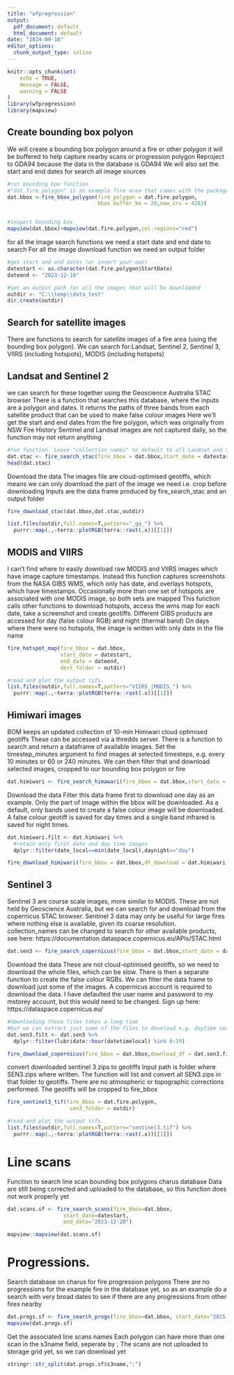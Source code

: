 ```yaml
---
title: "wfprogression"
output:
  pdf_document: default
  html_document: default
date: "2024-09-18"
editor_options:
  chunk_output_type: inline
---
```


```r
knitr::opts_chunk$set(
	echo = TRUE,
	message = FALSE,
	warning = FALSE
)
library(wfprogression)
library(mapview)
```


## Create bounding box polyon
We will create a bounding box polygon around a fire or other polygon 
it will be buffered to help capture nearby scans or progression polygon
Reproject to GDA94 because the data in the database is GDA94
We will also set the start and end dates for search all image sources

```r

#run bounding box function
#"dat.fire.polygon" is an example fire area that comes with the package
dat.bbox <-fire_bbox_polygon(fire_polygon = dat.fire.polygon,
                             bbox_buffer_km = 20,new_crs = 4283)


#inspect bounding box
mapview(dat.bbox)+mapview(dat.fire.polygon,col.regions="red")
```


for all the image search functions we need a start date and end date to search
For all the image download function we need an output folder
```r
#get start and end dates (or insert your own)
datestart <- as.character(dat.fire.polygon$StartDate)
dateend <- "2023-12-10"

#set an output path for all the images that will be downloaded
outdir <- "C:\\temp\\data_test"
dir.create(outdir)

```



## Search for satellite images
There are functions to search for satellite images of a fire area (using the bounding box polygon).
We can search for:Landsat, Sentinel 2, Sentinel 3, VIIRS (including hotspots), MODIS (including hotspots)

## Landsat and Sentinel 2
we can search for these together using the Geoscience Australia STAC browser
There is a function that searches this database, where the inputs are a polygon and dates.
It returns the paths of three bands from each satellite product that can be used to make false colour images
Here we'll get the start and end dates from the fire polygon, which was originally from NSW Fire History
Sentinel and Landsat images are not captured daily, so the function may not return anything
```r


#run function. Leave "collection_names" to default to all Landsat and Sentinel 2
dat.stac <- fire_search_stac(fire_bbox = dat.bbox,start_date = datestart,end_date = dateend)
head(dat.stac)

```

Download the data
The images file are cloud-optimised geotiffs, which means we can only download the part of the image we need i.e. crop before downloading
Inputs are the data frame produced by fire_search_stac and an output folder

```r

fire_download_stac(dat.bbox,dat.stac,outdir)

list.files(outdir,full.names=T,pattern="_ga_") %>% 
  purrr::map(.,~terra::plotRGB(terra::rast(.x))[[1]])
```




## MODIS and VIIRS
I can't find where to easily download raw MODIS and VIIRS images which have image capture timestamps.
Instead this function captures screenshots from the NASA GIBS WMS, which only has date, and overlays hotspots, which have timestamps.
Occasionally more than one set of hotspots are associated with one MODIS image, so both sets are mapped 
This function calls other functions to download hotspots, access the wms map for each date, take a screenshot and create geotiffs.
Different GIBS products are accessed for day (false colour RGB) and night (thermal band)
On days where there were no hotspots, the image is written with only date in the file name
```r
fire_hotspot_map(fire_bbox = dat.bbox,
                 start_date = datestart,
                 end_date = dateend,
                 dest_folder = outdir)

#read and plot the output tifs.
list.files(outdir,full.names=T,pattern="VIIRS_|MODIS_") %>% 
  purrr::map(.,~terra::plotRGB(terra::rast(.x))[[1]])

```


## Himiwari images
BOM keeps an updated collection of 10-min Himiwari cloud optimised geotiffs
These can be accessed via a thredds server.
There is a function to search and return a dataframe of available images.
Set the timestep_minutes argument to find images at selected timesteps, e.g. every 10 minutes or 60 or 240 minutes.
We can then filter that and download selected images, cropped to our bounding box polygon or fire

```r

dat.himiwari <- fire_search_himawari(fire_bbox = dat.bbox,start_date = datestart, end_date = dateend,timestep_minutes = 240)

```


Download the data
Filter this data frame first to download one day as an example.
Only the part of image within the bbox will be downloaded. 
As a default, only bands used to create a false colour image will be downloaded.
A false colour geotiff is saved for day times and a single band infrared is saved for night times.
```r
dat.himiwari.filt <- dat.himiwari %>% 
  #retain only first date and day time images
  dplyr::filter(date_local==min(date_local),daynight=="day")

fire_download_himiwari(fire_bbox = dat.bbox,df_download = dat.himiwari,dest_folder = outdir)


```




## Sentinel 3
Sentinel 3 are course scale images, more similar to MODIS.
These are not held by Geoscience Australia, but we can search for and download from the copernicus STAC browser.
Sentinel 3 data may only be useful for large fires where nothing else is available, given its coarse resolution.
collection_names can be changed to search for other available products, see here: https://documentation.dataspace.copernicus.eu/APIs/STAC.html

```r
dat.sen3 <- fire_search_copernicus(fire_bbox = dat.bbox,start_date = datestart,end_date = dateend)

```

Download the data
These are not cloud-optimised geotiffs, so we need to download the whole files, which can be slow.
There is then a separate function to create the false colour RGBs.
We can filter the data frame to download just some of the images.
A copernicus account is required to download the data. I have defaulted the user name and password to my mstorey account, but this would need to be changed. Sign up here:
https://dataspace.copernicus.eu/


```r
#downloading these files takes a long time
#but we can extract just some of the files to download e.g. daytime images
dat.sen3.filt <- dat.sen3 %>% 
  dplyr::filter(lubridate::hour(datetimelocal) %in% 8:19)

fire_download_copernicus(fire_bbox = dat.bbox,download_df = dat.sen3.filt,dest_folder = outdir)
```

convert downloaded sentinel 3 zips to geotiffs
Input path is folder where SEN3.zips where written. The function will list and convert all SEN3.zips in that folder to geotiffs.
There are no atmospheric or topographic corrections performed.
The geotiffs will be cropped to fire_bbox
```r
fire_sentinel3_tif(fire_bbox = dat.fire.polygon,
                    sen3_folder = outdir)

#read and plot the output tifs.
list.files(outdir,full.names=T,pattern="sentinel3.tif") %>% 
  purrr::map(.,~terra::plotRGB(terra::rast(.x))[[1]])
```



<!-- # Plot all images -->
<!-- plot all images at standard scale -->
<!-- ```{r} -->
<!-- list.tifs <- list.files(outdir,pattern="\\.tif$",full.names = T) -->


<!-- purrr::map(list.tifs,~fire_write_plot(.x,dat.fire.polygon,dat.bbox,outdir)) -->
<!-- ``` -->




# Line scans
Function to search line scan bounding box polygons charus database
Data are still being corrected and uploaded to the database, so this function does not work properly yet

```r
dat.scans.sf <- fire_search_scans(fire_bbox=dat.bbox,
                  start_date=datestart,
                  end_date="2023-12-20")

mapview::mapview(dat.scans.sf)
```

# Progressions.
Search database on charus for fire progression polygons
There are no progressions for the example fire in the database yet, so as an example do a search with very broad dates to see if there are any progressions from other fires nearby
```r
dat.progs.sf <- fire_search_progs(fire_bbox=dat.bbox, start_date="2015-01-01",  end_date="2024-01-01")
mapview(dat.progs.sf)
```


Get the associated line scans names
Each polygon can have more than one scan in the s3name field, seperate by ;
The scans are not uploaded to storage grid yet, so we can download yet
```r
stringr::str_split(dat.progs.sf$s3name,";")

```

